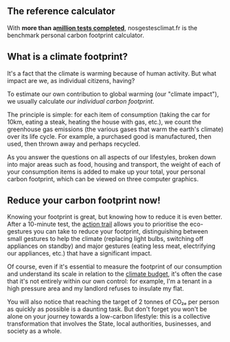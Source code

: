 ## The reference calculator

With **more than a<a href="/stats">million tests completed**</a>, nosgestesclimat.fr is the benchmark personal carbon footprint calculator.

## What is a climate footprint?

It's a fact that the climate is warming because of human activity. But what impact are we, as individual citizens, having?

To estimate our own contribution to global warming (our "climate impact"), we usually calculate _our individual carbon footprint_.

The principle is simple: for each item of consumption (taking the car for 10km, eating a steak, heating the house with gas, etc.), we count the greenhouse gas emissions (the various gases that warm the earth's climate) over its life cycle. For example, a purchased good is manufactured, then used, then thrown away and perhaps recycled.

As you answer the questions on all aspects of our lifestyles, broken down into major areas such as food, housing and transport, the weight of each of your consumption items is added to make up your total, your personal carbon footprint, which can be viewed on three computer graphics.

## Reduce your carbon footprint now!

Knowing your footprint is great, but knowing how to reduce it is even better. After a 10-minute test, the <a href="https://nosgestesclimat.fr/actions">action trail</a> allows you to prioritise the eco-gestures you can take to reduce your footprint, distinguishing between small gestures to help the climate (replacing light bulbs, switching off appliances on standby) and major gestures (eating less meat, electrifying our appliances, etc.) that have a significant impact.

Of course, even if it's essential to measure the footprint of our consumption and understand its scale in relation to the <a href="https://nosgestesclimat.fr/blog/budget">climate budget</a>, it's often the case that it's not entirely within our own control: for example, I'm a tenant in a high pressure area and my landlord refuses to insulate my flat.

You will also notice that reaching the target of 2 tonnes of CO₂ₑ per person as quickly as possible is a daunting task. But don't forget you won't be alone on your journey towards a low-carbon lifestyle: this is a collective transformation that involves the State, local authorities, businesses, and society as a whole.

